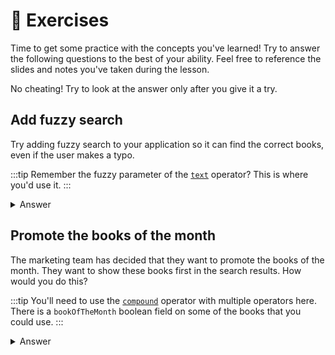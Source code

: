 # 👐 Exercises

Time to get some practice with the concepts you've learned! Try to answer the following questions to the best of your ability. Feel free to reference the slides and notes you've taken during the lesson.

No cheating! Try to look at the answer only after you give it a try.

## Add fuzzy search

Try adding fuzzy search to your application so it can find the correct books, even if the user makes a typo.

:::tip
Remember the fuzzy parameter of the [`text`](https://www.mongodb.com/docs/atlas/atlas-search/text/#std-label-text-ref) operator? This is where you'd use it.
:::

<details>
  <summary>Answer</summary>
  <div>

```js
public async searchBooks(query: string): Promise<Book[]> {
  const aggregationPipeline = [
      {
          $search: {
              index: 'fulltextsearch',
              text: {
                  query,
                  path: ['title', 'authors.name', 'genres'],
                  fuzzy: {
                    maxEdits: 2
                  }
              }
          }
      }
  ];
  const books = await collections?.books?.aggregate(aggregationPipeline).toArray() as Book[];
  return books;
}
```

  </div>
</details>

## Promote the books of the month

The marketing team has decided that they want to promote the books of the month. They want to show these books first in the search results. How would you do this?

:::tip
You'll need to use the [`compound`](https://www.mongodb.com/docs/atlas/atlas-search/compound/#std-label-compound-ref) operator with multiple operators here. There is a `bookOfTheMonth` boolean field on some of the books that you could use.
:::

<details>
  <summary>Answer</summary>
  <div>

```js
public async searchBooks(query: string): Promise<Book[]> {
    const aggregationPipeline = [
        {
          $search: {
            "index": "fulltextsearch",
            "compound": {
              "must": [
                {
                  "text": {
                    query,
                    "path": ["title", "authors.name", "genres"],
                    fuzzy: {
                      maxEdits: 2
                    }
                  }
                }
              ],
              "should": [
                {
                  "equals": {
                    "value": true,
                    "path": "bookOfTheMonth",
                    "score": {
                      "boost": { value: 10 }
                    }
                  }
                }
              ]
            }
          }
        }
      ];
    const books = await collections?.books?.aggregate(aggregationPipeline).toArray() as Book[];
    return books;
}
```

  </div>
</details>
